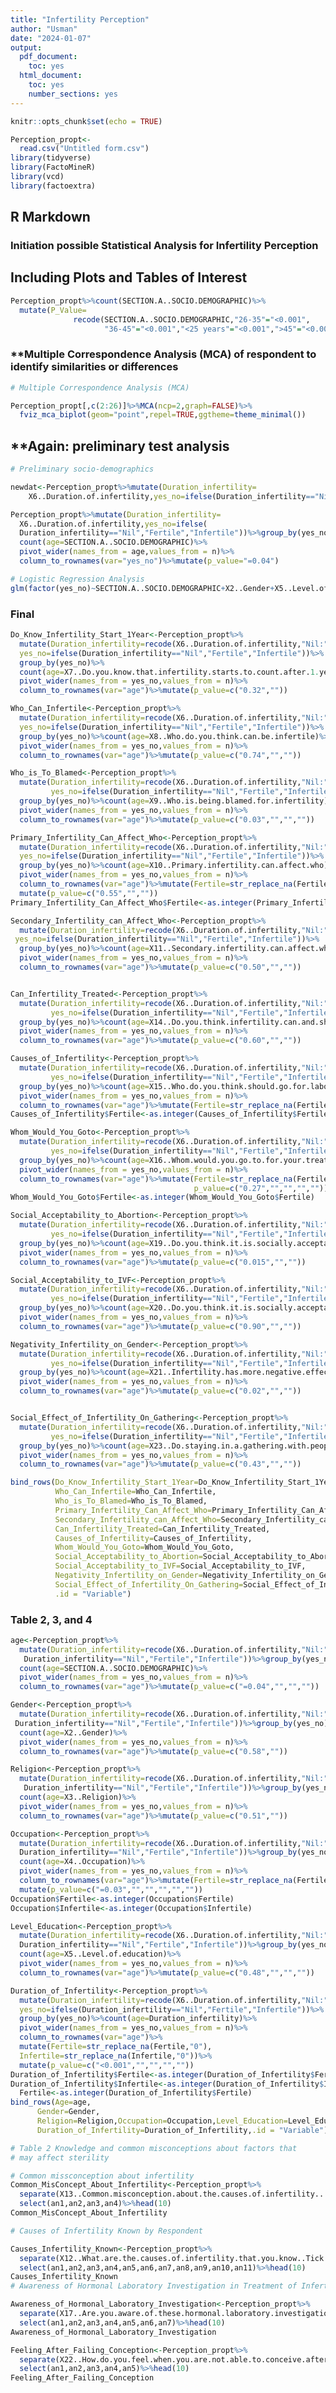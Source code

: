 ```yaml
---
title: "Infertility Perception"
author: "Usman"
date: "2024-01-07"
output:
  pdf_document:
    toc: yes
  html_document: 
    toc: yes
    number_sections: yes
---
```


```r
knitr::opts_chunk$set(echo = TRUE)

Perception_propt<-
  read.csv("Untitled form.csv")
library(tidyverse)
library(FactoMineR)
library(vcd)
library(factoextra)

```

## R Markdown

### **Initiation possible Statistical Analysis for Infertility Perception**


## **Including Plots and Tables of Interest**


```r
Perception_propt%>%count(SECTION.A..SOCIO.DEMOGRAPHIC)%>%
  mutate(P_Value=
              recode(SECTION.A..SOCIO.DEMOGRAPHIC,"26-35"="<0.001",
                     "36-45"="<0.001","<25 years"="<0.001",">45"="<0.001"))
```

### **Multiple Correspondence Analysis (MCA) of respondent to identify similarities or differences

```r
# Multiple Correspondence Analysis (MCA)

Perception_propt[,c(2:26)]%>%MCA(ncp=2,graph=FALSE)%>%
  fviz_mca_biplot(geom="point",repel=TRUE,ggtheme=theme_minimal())
```

## **Again: preliminary test analysis

```r
# Preliminary socio-demographics 

newdat<-Perception_propt%>%mutate(Duration_infertility=
    X6..Duration.of.infertility,yes_no=ifelse(Duration_infertility=="Nil","Fertile","Infertile"))

Perception_propt%>%mutate(Duration_infertility=
  X6..Duration.of.infertility,yes_no=ifelse(
  Duration_infertility=="Nil","Fertile","Infertile"))%>%group_by(yes_no)%>%
  count(age=SECTION.A..SOCIO.DEMOGRAPHIC)%>%
  pivot_wider(names_from = age,values_from = n)%>%
  column_to_rownames(var="yes_no")%>%mutate(p_value="=0.04")

# Logistic Regression Analysis
glm(factor(yes_no)~SECTION.A..SOCIO.DEMOGRAPHIC+X2..Gender+X5..Level.of.education,data = newdat,family = "binomial")%>%summary()
```

### Final

```r
Do_Know_Infertility_Start_1Year<-Perception_propt%>%
  mutate(Duration_infertility=recode(X6..Duration.of.infertility,"Nil:"="Nil"),
  yes_no=ifelse(Duration_infertility=="Nil","Fertile","Infertile"))%>%
  group_by(yes_no)%>%
  count(age=X7..Do.you.know.that.infertility.starts.to.count.after.1.year.of.unprotected.sexual.intercourse.with.an.opposite.sex.partner.)%>%
  pivot_wider(names_from = yes_no,values_from = n)%>%
  column_to_rownames(var="age")%>%mutate(p_value=c("0.32",""))

Who_Can_Infertile<-Perception_propt%>%
  mutate(Duration_infertility=recode(X6..Duration.of.infertility,"Nil:"="Nil"),
  yes_no=ifelse(Duration_infertility=="Nil","Fertile","Infertile"))%>%
  group_by(yes_no)%>%count(age=X8..Who.do.you.think.can.be.infertile)%>%
  pivot_wider(names_from = yes_no,values_from = n)%>%
  column_to_rownames(var="age")%>%mutate(p_value=c("0.74","",""))

Who_is_To_Blamed<-Perception_propt%>%
  mutate(Duration_infertility=recode(X6..Duration.of.infertility,"Nil:"="Nil"),
         yes_no=ifelse(Duration_infertility=="Nil","Fertile","Infertile"))%>%
  group_by(yes_no)%>%count(age=X9..Who.is.being.blamed.for.infertility)%>%
  pivot_wider(names_from = yes_no,values_from = n)%>%
  column_to_rownames(var="age")%>%mutate(p_value=c("0.03","","",""))

Primary_Infertility_Can_Affect_Who<-Perception_propt%>%
  mutate(Duration_infertility=recode(X6..Duration.of.infertility,"Nil:"="Nil"),
  yes_no=ifelse(Duration_infertility=="Nil","Fertile","Infertile"))%>%
  group_by(yes_no)%>%count(age=X10..Primary.infertility.can.affect.who)%>%
  pivot_wider(names_from = yes_no,values_from = n)%>%
  column_to_rownames(var="age")%>%mutate(Fertile=str_replace_na(Fertile,"0"))%>%
  mutate(p_value=c("0.55","",""))
Primary_Infertility_Can_Affect_Who$Fertile<-as.integer(Primary_Infertility_Can_Affect_Who$Fertile)

Secondary_Infertility_can_Affect_Who<-Perception_propt%>%
  mutate(Duration_infertility=recode(X6..Duration.of.infertility,"Nil:"="Nil"),
 yes_no=ifelse(Duration_infertility=="Nil","Fertile","Infertile"))%>%
  group_by(yes_no)%>%count(age=X11..Secondary.infertility.can.affect.who)%>%
  pivot_wider(names_from = yes_no,values_from = n)%>%
  column_to_rownames(var="age")%>%mutate(p_value=c("0.50","",""))


Can_Infertility_Treated<-Perception_propt%>%
  mutate(Duration_infertility=recode(X6..Duration.of.infertility,"Nil:"="Nil"),
         yes_no=ifelse(Duration_infertility=="Nil","Fertile","Infertile"))%>%
  group_by(yes_no)%>%count(age=X14..Do.you.think.infertility.can.and.should.be.treated.medically.)%>%
  pivot_wider(names_from = yes_no,values_from = n)%>%
  column_to_rownames(var="age")%>%mutate(p_value=c("0.60","",""))

Causes_of_Infertility<-Perception_propt%>%
  mutate(Duration_infertility=recode(X6..Duration.of.infertility,"Nil:"="Nil"),
         yes_no=ifelse(Duration_infertility=="Nil","Fertile","Infertile"))%>%
  group_by(yes_no)%>%count(age=X15..Who.do.you.think.should.go.for.laboratory.investigation.before.treatment.can.start.)%>%
  pivot_wider(names_from = yes_no,values_from = n)%>%
  column_to_rownames(var="age")%>%mutate(Fertile=str_replace_na(Fertile,"0"),p_value=c("0.48","",""))
Causes_of_Infertility$Fertile<-as.integer(Causes_of_Infertility$Fertile)

Whom_Would_You_Goto<-Perception_propt%>%
  mutate(Duration_infertility=recode(X6..Duration.of.infertility,"Nil:"="Nil"),
         yes_no=ifelse(Duration_infertility=="Nil","Fertile","Infertile"))%>%
  group_by(yes_no)%>%count(age=X16..Whom.would.you.go.to.for.your.treatment.)%>%
  pivot_wider(names_from = yes_no,values_from = n)%>%
  column_to_rownames(var="age")%>%mutate(Fertile=str_replace_na(Fertile,"0"),
                                         p_value=c("0.27","","","",""))
Whom_Would_You_Goto$Fertile<-as.integer(Whom_Would_You_Goto$Fertile)

Social_Acceptability_to_Abortion<-Perception_propt%>%
  mutate(Duration_infertility=recode(X6..Duration.of.infertility,"Nil:"="Nil"),
         yes_no=ifelse(Duration_infertility=="Nil","Fertile","Infertile"))%>%
  group_by(yes_no)%>%count(age=X19..Do.you.think.it.is.socially.acceptable.to.have.a.baby.through.surrogacy.in.Nigeria.)%>%
  pivot_wider(names_from = yes_no,values_from = n)%>%
  column_to_rownames(var="age")%>%mutate(p_value=c("0.015","",""))

Social_Acceptability_to_IVF<-Perception_propt%>%
  mutate(Duration_infertility=recode(X6..Duration.of.infertility,"Nil:"="Nil"),
         yes_no=ifelse(Duration_infertility=="Nil","Fertile","Infertile"))%>%
  group_by(yes_no)%>%count(age=X20..Do.you.think.it.is.socially.acceptable.to.have.a.baby.through.In.vitro.fertilization.in.Nigeria.)%>%
  pivot_wider(names_from = yes_no,values_from = n)%>%
  column_to_rownames(var="age")%>%mutate(p_value=c("0.90","",""))

Negativity_Infertility_on_Gender<-Perception_propt%>%
  mutate(Duration_infertility=recode(X6..Duration.of.infertility,"Nil:"="Nil"),
         yes_no=ifelse(Duration_infertility=="Nil","Fertile","Infertile"))%>%
  group_by(yes_no)%>%count(age=X21..Infertility.has.more.negative.effect.on.who.more.)%>%
  pivot_wider(names_from = yes_no,values_from = n)%>%
  column_to_rownames(var="age")%>%mutate(p_value=c("0.02","",""))


Social_Effect_of_Infertility_On_Gathering<-Perception_propt%>%
  mutate(Duration_infertility=recode(X6..Duration.of.infertility,"Nil:"="Nil"),
         yes_no=ifelse(Duration_infertility=="Nil","Fertile","Infertile"))%>%
  group_by(yes_no)%>%count(age=X23..Do.staying.in.a.gathering.with.people.who.have.a.child.or.children.affect.one.s.social.health.)%>%
  pivot_wider(names_from = yes_no,values_from = n)%>%
  column_to_rownames(var="age")%>%mutate(p_value=c("0.43","",""))

bind_rows(Do_Know_Infertility_Start_1Year=Do_Know_Infertility_Start_1Year,
          Who_Can_Infertile=Who_Can_Infertile,
          Who_is_To_Blamed=Who_is_To_Blamed,
          Primary_Infertility_Can_Affect_Who=Primary_Infertility_Can_Affect_Who,
          Secondary_Infertility_can_Affect_Who=Secondary_Infertility_can_Affect_Who,
          Can_Infertility_Treated=Can_Infertility_Treated,
          Causes_of_Infertility=Causes_of_Infertility,
          Whom_Would_You_Goto=Whom_Would_You_Goto,
          Social_Acceptability_to_Abortion=Social_Acceptability_to_Abortion,
          Social_Acceptability_to_IVF=Social_Acceptability_to_IVF,
          Negativity_Infertility_on_Gender=Negativity_Infertility_on_Gender,
          Social_Effect_of_Infertility_On_Gathering=Social_Effect_of_Infertility_On_Gathering,
          .id = "Variable")

```

### **Table 2, 3, and 4**

```r
age<-Perception_propt%>%
  mutate(Duration_infertility=recode(X6..Duration.of.infertility,"Nil:"="Nil"),yes_no=ifelse(
   Duration_infertility=="Nil","Fertile","Infertile"))%>%group_by(yes_no)%>%
  count(age=SECTION.A..SOCIO.DEMOGRAPHIC)%>%
  pivot_wider(names_from = yes_no,values_from = n)%>%
  column_to_rownames(var="age")%>%mutate(p_value=c("=0.04","","",""))

Gender<-Perception_propt%>%
  mutate(Duration_infertility=recode(X6..Duration.of.infertility,"Nil:"="Nil"),yes_no=ifelse(
 Duration_infertility=="Nil","Fertile","Infertile"))%>%group_by(yes_no)%>%
  count(age=X2..Gender)%>%
  pivot_wider(names_from = yes_no,values_from = n)%>%
  column_to_rownames(var="age")%>%mutate(p_value=c("0.58",""))

Religion<-Perception_propt%>%
  mutate(Duration_infertility=recode(X6..Duration.of.infertility,"Nil:"="Nil"),yes_no=ifelse(
   Duration_infertility=="Nil","Fertile","Infertile"))%>%group_by(yes_no)%>%
  count(age=X3..Religion)%>%
  pivot_wider(names_from = yes_no,values_from = n)%>%
  column_to_rownames(var="age")%>%mutate(p_value=c("0.51",""))

Occupation<-Perception_propt%>%
  mutate(Duration_infertility=recode(X6..Duration.of.infertility,"Nil:"="Nil"),yes_no=ifelse(
  Duration_infertility=="Nil","Fertile","Infertile"))%>%group_by(yes_no)%>%
  count(age=X4..Occupation)%>%
  pivot_wider(names_from = yes_no,values_from = n)%>%
  column_to_rownames(var="age")%>%mutate(Fertile=str_replace_na(Fertile,"0"))%>%
  mutate(p_value=c("=0.03","","","","",""))
Occupation$Fertile<-as.integer(Occupation$Fertile)
Occupation$Infertile<-as.integer(Occupation$Infertile)

Level_Education<-Perception_propt%>%
  mutate(Duration_infertility=recode(X6..Duration.of.infertility,"Nil:"="Nil"),yes_no=ifelse(
  Duration_infertility=="Nil","Fertile","Infertile"))%>%group_by(yes_no)%>%
  count(age=X5..Level.of.education)%>%
  pivot_wider(names_from = yes_no,values_from = n)%>%
  column_to_rownames(var="age")%>%mutate(p_value=c("0.48","","",""))

Duration_of_Infertility<-Perception_propt%>%
  mutate(Duration_infertility=recode(X6..Duration.of.infertility,"Nil:"="Nil"),
  yes_no=ifelse(Duration_infertility=="Nil","Fertile","Infertile"))%>%
  group_by(yes_no)%>%count(age=Duration_infertility)%>%
  pivot_wider(names_from = yes_no,values_from = n)%>%
  column_to_rownames(var="age")%>%
  mutate(Fertile=str_replace_na(Fertile,"0"),
  Infertile=str_replace_na(Infertile,"0"))%>%
  mutate(p_value=c("<0.001","","","",""))
Duration_of_Infertility$Fertile<-as.integer(Duration_of_Infertility$Fertile)
Duration_of_Infertility$Infertile<-as.integer(Duration_of_Infertility$Infertile)
  Fertile<-as.integer(Duration_of_Infertility$Fertile)
bind_rows(Age=age,
      Gender=Gender,
      Religion=Religion,Occupation=Occupation,Level_Education=Level_Education,
      Duration_of_Infertility=Duration_of_Infertility,.id = "Variable")

# Table 2 Knowledge and common misconceptions about factors that 
# may affect sterility

# Common missconception about infertility
Common_MisConcept_About_Infertility<-Perception_propt%>%
  separate(X13..Common.misconception.about.the.causes.of.infertility...Tick.as.many.as.apply.,c("an1","an2","an3","an4"),sep = ";")%>%
  select(an1,an2,an3,an4)%>%head(10)
Common_MisConcept_About_Infertility

# Causes of Infertility Known by Respondent

Causes_Infertility_Known<-Perception_propt%>%
  separate(X12..What.are.the.causes.of.infertility.that.you.know..Tick.as.many.as.apply.,c("an1","an2","an3","an4","an5","an6","an7","an8","an9","an10","an11"),sep = ";")%>%
  select(an1,an2,an3,an4,an5,an6,an7,an8,an9,an10,an11)%>%head(10)
Causes_Infertility_Known
# Awareness of Hormonal Laboratory Investigation in Treatment of Infertility

Awareness_of_Hormonal_Laboratory_Investigation<-Perception_propt%>%
  separate(X17..Are.you.aware.of.these.hormonal.laboratory.investigations.that.can.be.conducted.for.infertility.which.aids.in.the.treatment.in.both.men.and.women...Tick.as.many.as.apply.,c("an1","an2","an3","an4","an5","an6","an7"),sep = ";")%>%
  select(an1,an2,an3,an4,an5,an6,an7)%>%head(10)
Awareness_of_Hormonal_Laboratory_Investigation

Feeling_After_Failing_Conception<-Perception_propt%>%
  separate(X22..How.do.you.feel.when.you.are.not.able.to.conceive.after.1.year.of.unprotected.sexual.intercourse.with.your.partner..Tick.as.many.as.apply.,c("an1","an2","an3","an4","an5"),sep = ";")%>%
  select(an1,an2,an3,an4,an5)%>%head(10)
Feeling_After_Failing_Conception

```

